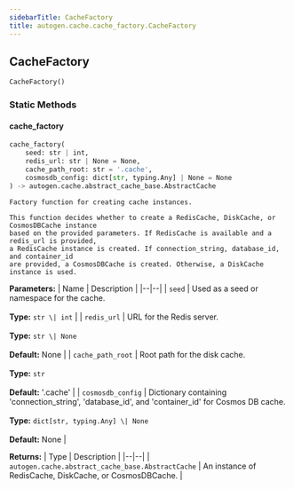 ```yaml
---
sidebarTitle: CacheFactory
title: autogen.cache.cache_factory.CacheFactory
---
```

<h2 id="autogen.cache.cache_factory.CacheFactory" class="doc doc-heading">
    <code class="doc-symbol doc-symbol-heading doc-symbol-class"></code>
    <span class="doc doc-object-name doc-class-name">CacheFactory</span>
</h2>

```python
CacheFactory()
```

    

### Static Methods

<code class="doc-symbol doc-symbol-heading doc-symbol-method"></code>
#### cache_factory

```python
cache_factory(
    seed: str | int,
    redis_url: str | None = None,
    cache_path_root: str = '.cache',
    cosmosdb_config: dict[str, typing.Any] | None = None
) -> autogen.cache.abstract_cache_base.AbstractCache
```

    Factory function for creating cache instances.
    
    This function decides whether to create a RedisCache, DiskCache, or CosmosDBCache instance
    based on the provided parameters. If RedisCache is available and a redis_url is provided,
    a RedisCache instance is created. If connection_string, database_id, and container_id
    are provided, a CosmosDBCache is created. Otherwise, a DiskCache instance is used.

<b>Parameters:</b>
| Name | Description |
|--|--|
| `seed` | Used as a seed or namespace for the cache.<br/><br/>**Type:** `str \| int` |
| `redis_url` | URL for the Redis server.<br/><br/>**Type:** `str \| None`<br/><br/>**Default:** None |
| `cache_path_root` | Root path for the disk cache.<br/><br/>**Type:** `str`<br/><br/>**Default:** '.cache' |
| `cosmosdb_config` | Dictionary containing 'connection_string', 'database_id', and 'container_id' for Cosmos DB cache.<br/><br/>**Type:** `dict[str, typing.Any] \| None`<br/><br/>**Default:** None |

<b>Returns:</b>
| Type | Description |
|--|--|
| `autogen.cache.abstract_cache_base.AbstractCache` | An instance of RedisCache, DiskCache, or CosmosDBCache. |

<br />